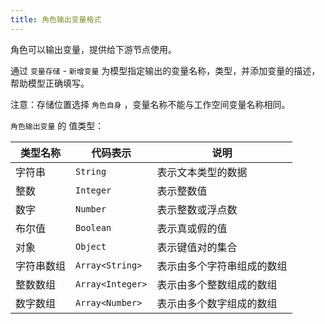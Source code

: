 ```yaml
---
title: 角色输出变量格式
---
```


角色可以输出变量，提供给下游节点使用。

通过 `变量存储` - `新增变量` 为模型指定输出的变量名称，类型，并添加变量的描述，帮助模型正确填写。


<Callout> 

注意：存储位置选择 `角色自身` ，变量名称不能与工作空间变量名称相同。

</Callout>


`角色输出变量` 的 值类型：

| 类型名称          | 代码表示          | 说明                     |
|-------------------|-------------------|--------------------------|
| 字符串            | `String`          | 表示文本类型的数据       |
| 整数              | `Integer`         | 表示整数值               |
| 数字              | `Number`          | 表示整数或浮点数         |
| 布尔值            | `Boolean`         | 表示真或假的值           |
| 对象              | `Object`          | 表示键值对的集合         |
| 字符串数组        | `Array<String>`   | 表示由多个字符串组成的数组 |
| 整数数组          | `Array<Integer>`  | 表示由多个整数组成的数组   |
| 数字数组          | `Array<Number>`   | 表示由多个数字组成的数组   |